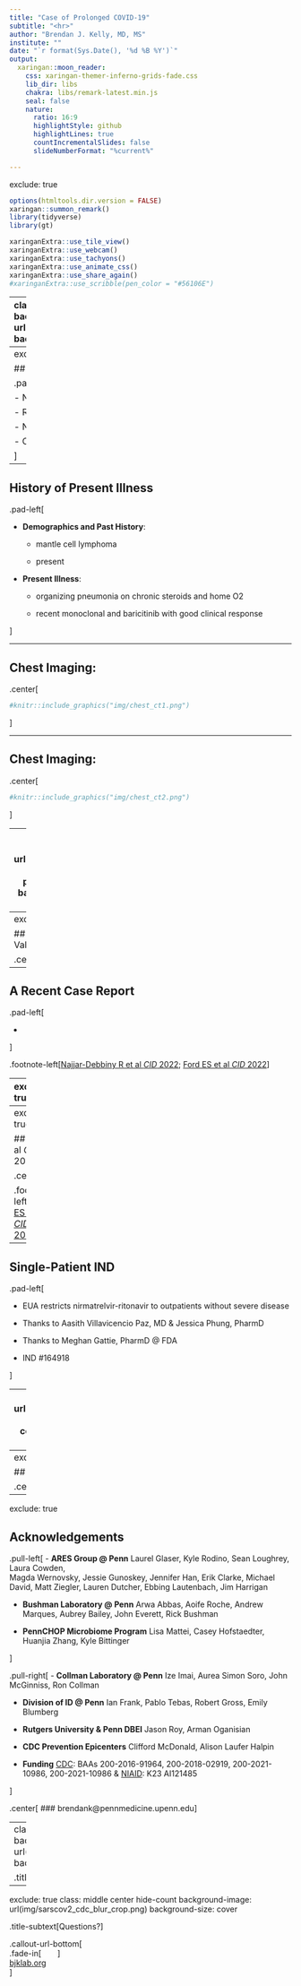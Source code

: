 ```yaml
---
title: "Case of Prolonged COVID-19"
subtitle: "<hr>"
author: "Brendan J. Kelly, MD, MS"
institute: "" 
date: "`r format(Sys.Date(), '%d %B %Y')`"
output:
  xaringan::moon_reader:
    css: xaringan-themer-inferno-grids-fade.css
    lib_dir: libs
    chakra: libs/remark-latest.min.js
    seal: false
    nature:
      ratio: 16:9
      highlightStyle: github
      highlightLines: true
      countIncrementalSlides: false
      slideNumberFormat: "%current%"

---
```

exclude: true

```r
options(htmltools.dir.version = FALSE)
xaringan::summon_remark()
library(tidyverse)
library(gt)

```

```r
xaringanExtra::use_tile_view()
xaringanExtra::use_webcam()
xaringanExtra::use_tachyons()
xaringanExtra::use_animate_css()
xaringanExtra::use_share_again()
#xaringanExtra::use_scribble(pen_color = "#56106E")
```

---
class: top left hide-count
background-image: url(img/sarscov2_cdc_blur_crop.png)
background-size: cover

.move-top20[
.title-text[<span style='font-size:1.0em'>COVID-19</span>]  
.title-subtext[<span style='font-size:1.0em'>A Case of Prolonged Infection &<br> Organizing Pneumonia</span>]  
]  
  
.callout-url-leftcorner[
.title-nametext[
Brendan J. Kelly, MD, MS  
Infectious Diseases, Epidemiology & Microbiology  
University of Pennsylvania  
`r format(Sys.Date(), '%d %B %Y')`   
]
]

.footnote-right[<span style='color: white'>photo: CDC @unsplash</span>]  



---
exclude: true

## Disclosures  

.pad-left[  

- No conflicts of interest.  

- Research supported by:

    - NIAID K23 AI121485  
    
    - CDC BAA 200-2021-10986   

]



---

## History of Present Illness        
  
.pad-left[  
  
- __Demographics and Past History__:    
  
    - mantle cell lymphoma  
    
    - present  
    
- __Present Illness__:     
  
    -  organizing pneumonia on chronic steroids and home O2  
    
    - recent monoclonal and baricitinib with good clinical response
  
]  

  
  
---

## Chest Imaging:         
  
.center[
```r
#knitr::include_graphics("img/chest_ct1.png")
```
]


  
  
---

## Chest Imaging:         
  
.center[
```r
#knitr::include_graphics("img/chest_ct2.png")
```
]


  
  
---
background-image: url("figs/p_ct.png")
background-position: center
background-size: contain




---
exclude: true

## SARS-CoV-2 Ct Values Over Time        
  
.center[
```r
knitr::include_graphics("figs/p_ct.png")
```
]


  
  
---

## A Recent Case Report        
  
.pad-left[  
  
-   
  
]  

.footnote-left[[Najjar-Debbiny R et al _CID_ 2022](https://academic.oup.com/cid/advance-article/doi/10.1093/cid/ciac443/6599020); [Ford ES et al _CID_ 2022](https://academic.oup.com/cid/advance-article/doi/10.1093/cid/ciac868/6795102)]  
  
  
  
---
exclude: true

## Najjar-Debbiny et al _CID_ 2022        
  
.center[
```r
#knitr::include_url("https://academic.oup.com/cid/advance-article/doi/10.1093/cid/ciac443/6599020")
```
]

  
.footnote-left[[Najjar-Debbiny R et al _CID_ 2022](https://academic.oup.com/cid/advance-article/doi/10.1093/cid/ciac443/6599020)]  


  
---
exclude: true

## Ford et al _CID_ 2022          
  
.center[
```r
#knitr::include_url("https://academic.oup.com/cid/advance-article/doi/10.1093/cid/ciac868/6795102")
```
]

  
.footnote-left[[Ford ES et al _CID_ 2022](https://academic.oup.com/cid/advance-article/doi/10.1093/cid/ciac868/6795102)]  


  
---
  
## Single-Patient IND    
  
.pad-left[  

- EUA restricts nirmatrelvir-ritonavir to outpatients without severe disease 
  
- Thanks to Aasith Villavicencio Paz, MD & Jessica Phung, PharmD
  
- Thanks to Meghan Gattie, PharmD @ FDA     

- IND #164918
    
]  


  
  
---
background-image: url("figs/p_combined.png")
background-position: center
background-size: contain



---
exclude: true

## Nirmatrelvir-Ritonavir        
  
.center[
```r
knitr::include_graphics("figs/p_combined.png")
```
]

  

  
---
exclude: true

## Acknowledgements    

.pull-left[
- __ARES Group @ Penn__
Laurel Glaser, Kyle Rodino, Sean Loughrey, Laura Cowden,   
Magda Wernovsky, Jessie Gunoskey, Jennifer Han, Erik Clarke, Michael David,
Matt Ziegler, Lauren Dutcher, Ebbing Lautenbach, Jim Harrigan  

- __Bushman Laboratory @ Penn__
Arwa Abbas, Aoife Roche, Andrew Marques,
Aubrey Bailey, John Everett,
Rick Bushman

- __PennCHOP Microbiome Program__
Lisa Mattei, Casey Hofstaedter, Huanjia Zhang, Kyle Bittinger

]


.pull-right[
- __Collman Laboratory @ Penn__
Ize Imai, Aurea Simon Soro, John McGinniss, Ron Collman

- __Division of ID @ Penn__
Ian Frank, Pablo Tebas, Robert Gross, Emily Blumberg

- __Rutgers University & Penn DBEI__
Jason Roy, Arman Oganisian
  
- __CDC Prevention Epicenters__
Clifford McDonald, Alison Laufer Halpin
  
- __Funding__
<u>CDC</u>: BAAs 200-2016-91964, 200-2018-02919, 200-2021-10986,
200-2021-10986 & <u>NIAID</u>: K23 AI121485

]

.center[
### brendank@pennmedicine.upenn.edu
]


---
class: middle center hide-count
background-image: url(img/sarscov2_cdc_blur_crop.png)
background-size: cover

.title-subtext[Questions?]



---
exclude: true
class: middle center hide-count
background-image: url(img/sarscov2_cdc_blur_crop.png)
background-size: cover

.title-subtext[Questions?]

.callout-url-bottom[  
.fade-in[<span style="font-size:0.5em; color:white">slides ↓ </span>]  
<span style="link-color:white">[bjklab.org](http://www.bjklab.org)</span>  
]  


